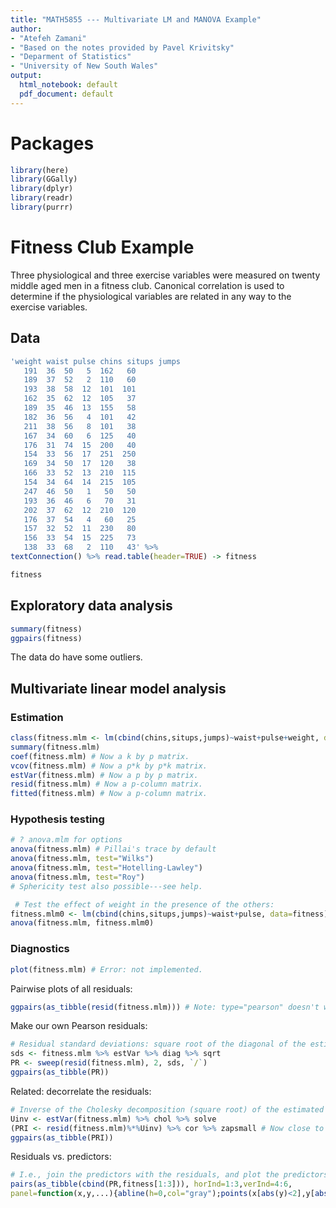 ```yaml
---
title: "MATH5855 --- Multivariate LM and MANOVA Example"
author:
- "Atefeh Zamani"
- "Based on the notes provided by Pavel Krivitsky"
- "Deparment of Statistics"
- "University of New South Wales"
output:
  html_notebook: default
  pdf_document: default
---
```



# Packages

```r
library(here)
library(GGally)
library(dplyr)
library(readr)
library(purrr)
```

# Fitness Club Example

Three physiological and three exercise variables were measured on twenty middle aged men in a fitness club. Canonical correlation is used to determine if the physiological variables are related in any way to the exercise variables. 

## Data

```r
'weight waist pulse chins situps jumps
   191  36  50   5  162   60
   189  37  52   2  110   60
   193  38  58  12  101  101
   162  35  62  12  105   37
   189  35  46  13  155   58
   182  36  56   4  101   42
   211  38  56   8  101   38
   167  34  60   6  125   40
   176  31  74  15  200   40
   154  33  56  17  251  250
   169  34  50  17  120   38
   166  33  52  13  210  115
   154  34  64  14  215  105
   247  46  50   1   50   50
   193  36  46   6   70   31
   202  37  62  12  210  120
   176  37  54   4   60   25
   157  32  52  11  230   80
   156  33  54  15  225   73
   138  33  68   2  110   43' %>%
textConnection() %>% read.table(header=TRUE) -> fitness

fitness

```
## Exploratory data analysis

```r
summary(fitness)
ggpairs(fitness)
```
The data do have some outliers.

## Multivariate linear model analysis
### Estimation
```r
class(fitness.mlm <- lm(cbind(chins,situps,jumps)~waist+pulse+weight, data=fitness))
summary(fitness.mlm)
coef(fitness.mlm) # Now a k by p matrix.
vcov(fitness.mlm) # Now a p*k by p*k matrix.
estVar(fitness.mlm) # Now a p by p matrix.
resid(fitness.mlm) # Now a p-column matrix.
fitted(fitness.mlm) # Now a p-column matrix.
```

### Hypothesis testing
```r
# ? anova.mlm for options
anova(fitness.mlm) # Pillai's trace by default
anova(fitness.mlm, test="Wilks")
anova(fitness.mlm, test="Hotelling-Lawley")
anova(fitness.mlm, test="Roy")
# Sphericity test also possible---see help.

 # Test the effect of weight in the presence of the others:
fitness.mlm0 <- lm(cbind(chins,situps,jumps)~waist+pulse, data=fitness) 
anova(fitness.mlm, fitness.mlm0)
```
### Diagnostics
```r
plot(fitness.mlm) # Error: not implemented.
```
Pairwise plots of all residuals:
```r
ggpairs(as_tibble(resid(fitness.mlm))) # Note: type="pearson" doesn't work as of R 3.6!
```

Make our own Pearson residuals:
```r
# Residual standard deviations: square root of the diagonal of the estimated covariance of residuals:
sds <- fitness.mlm %>% estVar %>% diag %>% sqrt
PR <- sweep(resid(fitness.mlm), 2, sds, `/`)
ggpairs(as_tibble(PR))
```

Related: decorrelate the residuals:
```r
# Inverse of the Cholesky decomposition (square root) of the estimated variance-covariance matrix of the residuals
Uinv <- estVar(fitness.mlm) %>% chol %>% solve
(PRI <- resid(fitness.mlm)%*%Uinv) %>% cor %>% zapsmall # Now close to identity matrix.
ggpairs(as_tibble(PRI))
```

Residuals vs. predictors:
```r
# I.e., join the predictors with the residuals, and plot the predictors horizontally and residuals vertically:
pairs(as_tibble(cbind(PR,fitness[1:3])), horInd=1:3,verInd=4:6,
panel=function(x,y,...){abline(h=0,col="gray");points(x[abs(y)<2],y[abs(y)<2]);if(any(abs(y)>=2)) text(x[abs(y)>=2],y[abs(y)>=2],labels=which(abs(y)>=2));lines(lowess(x,y),col="red")})
```
